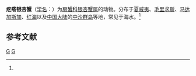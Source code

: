 {{Speciesbox
| taxon = Actaea(十足目) nodulosa
| authority = (White, 1847)<ref name='id11762'>{{cite web| url =http://www.bioinfo.cn/db05/BjdwSpecies.php?action=view&id=11762| title =疙瘩银杏蟹| work =《中国动物物种编目数据库》| publisher =中国科学院微生物研究所| author =中国科学院动物研究所| accessdate =2009-04-28| deadurl =yes| archiveurl =https://web.archive.org/web/20160305061828/http://www.bioinfo.cn/db05/BjdwSpecies.php?action=view&id=11762| archivedate =2016-03-05}}</ref>
}}

'''疙瘩银杏蟹'''（[[学名|学名]]：{{lang|la|''Actaea nodulosa''}}）为[[扇蟹科|扇蟹科]][[银杏蟹属|银杏蟹属]]的动物。分布于[[夏威夷|夏威夷]]、[[毛里求斯|毛里求斯]]、[[马达加斯加|马达加斯加]]、[[红海|红海]]以及[[中国大陆|中国大陆]]的[[中沙群岛|中沙群岛]]等地，常见于海水。<ref name='id11762'/>

== 参考文献 ==
{{reflist}}

{{taxonbar}}

[[Category:1847年描述的动物|G]]
[[Category:银杏蟹属|G]]


{{螃蟹小作品}}